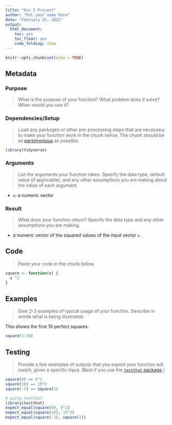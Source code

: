 ```yaml
---
title: "Div I Project"
author: "Put your name here"
date: "February 25, 2022"
output: 
  html_document:
    toc: yes
    toc_float: yes
    code_folding: show
---
```


```r
knitr::opts_chunk$set(echo = TRUE)
```

## Metadata

### Purpose

> What is the purpose of your function? What problem does it solve? When would you use it? 

### Dependencies/Setup

> Load any packages or other pre-processing steps that are necessary to make your function work in the chunk below. The chunk should be as [parsimonious](https://en.wiktionary.org/wiki/parsimonious) as possible.

```r
library(tidyverse)
```


### Arguments

> List the arguments your function takes. Specify the data type, default value (if applicable), and any other assumptions you are making about the value of each argument. 

- `x`: a numeric vector

### Result

> What does your function return? Specify the data type and any other assumptions you are making. 

- a numeric vector of the squared values of the input vector `x`. 

## Code

> Paste your code in the chunk below. 

```r
square <- function(x) {
  x ^2
}
```

## Examples

> Give 2-3 examples of typical usage of your function. Describe in words what is being illustrated.

This shows the first 10 perfect squares. 

```r
square(1:10)
```

## Testing

> Provide a few examples of outputs that you expect your function will match, given a specific input. [Best if you use the [`testthat` package](https://github.com/r-lib/testthat).] 

```r
square(0) == 0^2
square(10) == 10^2
square(-1) == square(1)

# using testthat
library(testthat)
expect_equal(square(0), 0^2)
expect_equal(square(10), 10^2)
expect_equal(square(-1), square(1))
```

